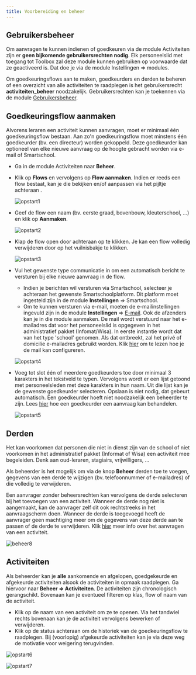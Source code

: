 ```yaml
---
title: Voorbereiding en beheer 
---
```


## Gebruikersbeheer

Om aanvragen te kunnen indienen of goedkeuren via de module Activiteiten zijn er **geen bijkomende gebruikersrechten nodig**. Elk personeelslid met toegang tot Toolbox zal deze module kunnen gebruiken op voorwaarde dat ze geactiveerd is. Dat doe je via de module Instellingen => modules.

Om goedkeuringsflows aan te maken, goedkeurders en derden te beheren of een overzicht van alle activiteiten te raadplegen is het gebruikersrecht **activiteiten_beheer** noodzakelijk. Gebruikersrechten kan je toekennen via de module [Gebruikersbeheer](/gebruikersbeheer).

## Goedkeuringsflow aanmaken

Alvorens leraren een activiteit kunnen aanvragen, moet er minimaal één goedkeuringsflow bestaan. Aan zo'n goedkeuringsflow moet minstens één goedkeurder (bv. een directeur) worden gekoppeld. Deze goedkeurder kan optioneel van elke nieuwe aanvraag op de hoogte gebracht worden via e-mail of Smartschool. 

- Ga in de module Activiteiten naar **Beheer**.  

- Klik op **Flows** en vervolgens op **Flow aanmaken**. Indien er reeds een flow bestaat, kan je die bekijken en/of aanpassen via het pijltje achteraan <LegacyAction img="PijlOnder.png"/>.

    ![opstart1](./opstart1.png)

- Geef de flow een naam (bv. eerste graad, bovenbouw, kleuterschool, ...) en klik op **Aanmaken**.

    ![opstart2](./opstart2.PNG)

- Klap de flow open door achteraan op <LegacyAction img="PijlOnder.png"/> te klikken. Je kan een flow volledig verwijderen door op het vuilnisbakje te klikken.

    ![opstart3](./opstart3.png)

- Vul het gewenste type communicatie in om een automatisch bericht te versturen bij elke nieuwe aanvraag in de flow. 
    - Indien je berichten wil versturen via Smartschool, selecteer je achteraan het gewenste Smartschoolplatform. Dit platform moet ingesteld zijn in de module **Instellingen** => Smartschool. 
    - Om te kunnen versturen via e-mail, moeten de e-mailinstellingen ingevuld zijn in de module **Instellingen** => [E-mail](/e-mail/). Ook de afzenders kan je in die module aanmaken. De mail wordt verstuurd naar het e-mailadres dat voor het personeelslid is opgegeven in het administratief pakket (Infomat/Wisa). In eerste instantie wordt dat van het type 'school' genomen. Als dat ontbreekt, zal het privé of domicilie e-mailadres gebruikt worden. Klik [hier](/e-mail/) om te lezen hoe je de mail kan configureren.

  ![opstart4](./opstart4.PNG)

- Voeg tot slot één of meerdere goedkeurders toe door minimaal 3 karakters in het tekstveld te typen. Vervolgens wordt er een lijst getoond met personeelsleden met deze karakters in hun naam. Uit die lijst kan je de gewenste goedkeurder selecteren. Opslaan is niet nodig, dat gebeurt automatisch. Een goedkeurder hoeft niet noodzakelijk een beheerder te zijn. Lees [hier](/aanvraag_goedkeuren_afkeuren) hoe een goedkeurder een aanvraag kan behandelen. 

    ![opstart5](./opstart5.PNG)

## Derden 

Het kan voorkomen dat personen die niet in dienst zijn van de school of niet voorkomen in het administratief pakket (Informat of Wisa) een activiteit mee begeleiden. Denk aan oud-leraren, stagiairs, vrijwilligers, ... 

Als beheerder is het mogelijk om via de knop **Beheer** derden toe te voegen, gegevens van een derde te wijzigen (bv. telefoonnummer of e-mailadres) of die volledig te verwijderen.

Een aanvrager zonder beheersrechten kan vervolgens de derde selecteren bij het toevoegen van een activiteit. Wanneer de derde nog niet is aangemaakt, kan de aanvrager zelf dit ook rechtstreeks in het aanvraagscherm doen. Wanneer de derde is toegevoegd heeft de aanvrager geen machtiging meer om de gegevens van deze derde aan te passen of de derde te verwijderen. Klik [hier](/activiteiten/aanvragen/) meer info over het aanvragen van een activiteit. 

![beheer8](./beheer8.PNG)

## Activiteiten

Als beheerder kan je **alle** aankomende en afgelopen, goedgekeurde en afgekeurde activiteiten alsook de activiteiten in opmaak raadplegen. Ga hiervoor naar **Beheer => Activiteiten**. De activiteiten zijn chronologisch gerangschikt. Bovenaan kan je eventueel filteren op klas, flow of naam van de activiteit.  

- Klik op de naam van een activiteit om ze te openen. Via het tandwiel rechts bovenaan kan je de activiteit vervolgens bewerken of verwijderen.
- Klik op de status achteraan om de historiek van de goedkeuringsflow te raadplegen. Bij (voorlopig) afgekeurde activiteiten kan je via deze weg de motivatie voor weigering terugvinden. 

![opstart6](./opstart6bis.png)

![opstart7](./opstart7.png)




